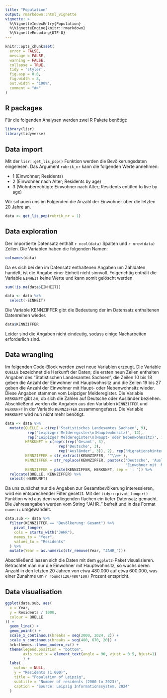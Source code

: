 ```yaml
---
title: "Population"
output: rmarkdown::html_vignette
vignette: >
  %\VignetteIndexEntry{Population}
  %\VignetteEngine{knitr::rmarkdown}
  %\VignetteEncoding{UTF-8}
---
```


```r
knitr::opts_chunk$set(
  error = FALSE,
  message = FALSE,
  warning = FALSE,
  collapse = TRUE,
  tidy = 'styler',
  fig.asp = 0.6,
  fig.width = 8,
  out.width = '100%',
  comment = "#>"
)
```

## R packages

Für die folgenden Analysen werden zwei R Pakete benötigt:

```r
library(lisr)
library(tidyverse)
```

## Data import

Mit der `lisr::get_lis_pop()` Funktion werden die Bevölkerungsdaten eingelesen. Das Argument `rubrik_nr` kann die folgenden Werte annehmen:

- 1 (Einwohner; Residents)
- 2 (Einwohner nach Alter; Residents by age)
- 3 (Wohnberechtigte Einwohner nach Alter; Residents entitled to live by age)

Wir schauen uns im Folgenden die Anzahl der Einwohner über die letzten 20 Jahre an.

```r
data <- get_lis_pop(rubrik_nr = 1) 
```

## Data exploration

Der importierte Datensatz enthält `r ncol(data)` Spalten und `r nrow(data)` Zeilen. Die Variablen haben die folgenden Namen:

```r
colnames(data)
```

Da es sich bei den im Datensatz enthaltenen Angaben um Zähldaten handelt, ist die Angabe einer Einheit nicht sinnvoll. Folgerichtig enthält die Variable `EINHEIT` keine Werte und kann somit gelöscht werden.

```r
sum(!is.na(data$EINHEIT))

data <- data %>% 
  select(-EINHEIT)
```

Die Variable KENNZIFFER gibt die Bedeutung der im Datensatz enthaltenen Datenreihen wieder.

```r
data$KENNZIFFER
```

Leider sind die Angaben nicht eindeutig, sodass einige Nacharbeiten erforderlich sind.

## Data wrangling

Im folgenden Code-Block werden zwei neue Variablen erzeugt. 
Die Variable `QUELLE` bezeichnet die Herkunft der Daten; die ersten neun Zeilen enthalten Angaben des "Statistischen Landesamtes Sachsen", die Zeilen 10 bis 18 geben die Anzahl der Einwohner mit Hauptwohnsitz und die Zeilen 19 bis 27 geben die Anzahl der Einwohner mit Haupt- oder Nebenwohnsitz wieder. Diese Angaben stammen vom Leipziger Melderegister.
Die Variable `HERKUNFT` gibt an, ob sich die Zahlen auf Deutsche oder Ausländer beziehen. Abschließend werden die Angaben aus den Variablen `KENNZIFFER` und `HERKUNFT` in der Variable `KENNZIFFER` zusammengefasst. Die Variable `HERKUNFT` wird nun nicht mehr benötigt.


```r
data <- data %>% 
  mutate(QUELLE = c(rep('Statistisches Landesamtes Sachsen', 9), 
          rep('Leipizger Melderegister\n(Hauptwohnsitz)', 12),
          rep('Leipizger Melderegister\n(Haupt- oder Nebenwohnsitz)', 1)),
         HERKUNFT = c(rep(c(rep('Gesamt', 3), 
                        rep('Deutsche', 3), 
                        rep('Ausländer', 3)), 2), rep("Migrationshintergrund", 3), "Nebenwohnsitz"),
         KENNZIFFER = str_extract(KENNZIFFER, '^\\w+'),
         KENNZIFFER = str_replace(KENNZIFFER, paste(c('Deutsche', 'Ausländer',
                                                      'Einwohner mit  Migrationshintergrund'), collapse = '|'), 'Gesamt'),
         KENNZIFFER = paste(KENNZIFFER, HERKUNFT, sep = ': ')) %>% 
  relocate(QUELLE, KENNZIFFER) %>% 
  select(-HERKUNFT)
```


Da uns zunächst nur die Angaben zur Gesamtbevölkerung interessieren, wird ein entsprechender Filter gesetzt. Mit der `tidyr::pivot_longer()` Funktion wird aus dem vorliegenden flachen ein tiefer Datensatz gemacht. Die Jahresangaben werden vom String "JAHR_" befreit und in das Format `numeric` umgewandelt.


```r
data.sub <- data %>%
  filter(KENNZIFFER == "Bevölkerung: Gesamt") %>% 
    pivot_longer(
    cols = starts_with("JAHR"),
    names_to = "Year",
    values_to = "Residents"
  ) %>%
  mutate(Year = as.numeric(str_remove(Year, "JAHR_")))

```

Abschließend lassen sich die Daten mit dem `ggplot2`-Paket visualisieren. Betrachtet man nur die Einwohner mit Hauptwohnsitz, so wuchs deren Anzahl in den letzten 20 Jahren von etwa 480.000 auf etwa 600.000, was einer Zunahme um `r round(120/480*100)` Prozent entspricht.

## Data visualisation

```r
ggplot(data.sub, aes(
  x = Year,
  y = Residents / 1000,
  colour = QUELLE
)) +
  geom_line() +
  geom_point() +
  scale_x_continuous(breaks = seq(2000, 2024, 2)) +
  scale_y_continuous(breaks = seq(480, 670, 20)) +
  hrbrthemes::theme_modern_rc() +
  theme(legend.position = "bottom",
        axis.text.x = element_text(angle = 90, vjust = 0.5, hjust=1)
        ) +
  labs(
    colour = NULL,
    y = "Residents (1.000)",
    title = "Population of Leipzig",
    subtitle = "Number of residents (2000 to 2023)",
    caption = "Source: Leipzig Informationssystem, 2024"
  )
```
